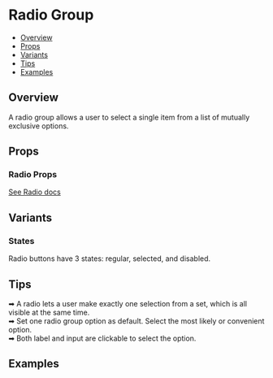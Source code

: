
<Meta of={RadioGroupStories} />

# Radio Group

- [Overview](#overview)
- [Props](#props)
- [Variants](#variants)
- [Tips](#tips)
- [Examples](#examples)

## Overview
A radio group allows a user to select a single item from a list of mutually exclusive options.

<Canvas of={RadioGroupStories.Default} />


## Props

<Controls of={RadioGroupStories.Default} />

### Radio Props
[See Radio docs](/docs/components-radio--docs)


## Variants

### States
Radio buttons have 3 states: regular, selected, and disabled.
<Canvas of={RadioGroupStories.Variants} />

## Tips 
➡ A radio lets a user make exactly one selection from a set, which is all visible at the same time.  
➡ Set one radio group option as default. Select the most likely or convenient option.  
➡ Both label and input are clickable to select the option.  

## Examples

<Canvas of={RadioGroupStories.Icescream}/>

